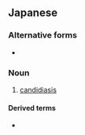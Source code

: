 ==Japanese==
{{ja-kanjitab|が|こう|そう|yomi=o}}

===Alternative forms===
* {{l|ja|鵝口瘡}}

===Noun===
{{ja-noun|がこうそう}}

# {{lb|ja|pathology|sort=かこうそう'}} [[candidiasis]]

====Derived terms====
* {{ja-r|鵞口瘡菌|がこうそうきん}}